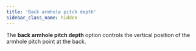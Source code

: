 ```yaml
---
title: 'Back armhole pitch depth'
sidebar_class_name: hidden
---
```


The **back armhole pitch depth** option controls the vertical position of the armhole pitch point at the back.
